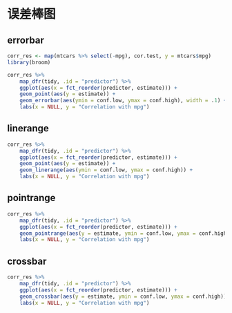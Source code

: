 # 误差棒图

## errorbar

```r
corr_res <- map(mtcars %>% select(-mpg), cor.test, y = mtcars$mpg)
library(broom)

corr_res %>% 
    map_dfr(tidy, .id = "predictor") %>% 
    ggplot(aes(x = fct_reorder(predictor, estimate))) + 
    geom_point(aes(y = estimate)) + 
    geom_errorbar(aes(ymin = conf.low, ymax = conf.high), width = .1) +
    labs(x = NULL, y = "Correlation with mpg")

```

## linerange

```r
corr_res %>% 
    map_dfr(tidy, .id = "predictor") %>% 
    ggplot(aes(x = fct_reorder(predictor, estimate))) + 
    geom_point(aes(y = estimate)) + 
    geom_linerange(aes(ymin = conf.low, ymax = conf.high)) +
    labs(x = NULL, y = "Correlation with mpg")
```

## pointrange

```r
corr_res %>% 
    map_dfr(tidy, .id = "predictor") %>% 
    ggplot(aes(x = fct_reorder(predictor, estimate))) + 
    geom_pointrange(aes(y = estimate, ymin = conf.low, ymax = conf.high)) +
    labs(x = NULL, y = "Correlation with mpg")
```

## crossbar

```r
corr_res %>% 
    map_dfr(tidy, .id = "predictor") %>% 
    ggplot(aes(x = fct_reorder(predictor, estimate))) + 
    geom_crossbar(aes(y = estimate, ymin = conf.low, ymax = conf.high)) +
    labs(x = NULL, y = "Correlation with mpg")
```

## 
